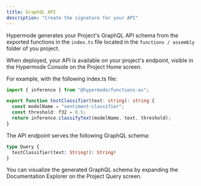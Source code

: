 ```yaml
---
title: GraphQL API
description: "Create the signature for your API"
---
```


Hypermode generates your Project's GraphQL API schema from the exported functions in the `index.ts` file located in the `functions / assembly` folder of you project.

When deployed, your API is available on your project's endpoint, visible in the Hypermode Console on the Project Home screen.

For example, with the following index.ts file:

```ts
import { inference } from "@hypermode/functions-as";

export function testClassifier(text: string): string {
  const modelName = "sentiment-classifier";
  const threshold: f32 = 0.5;
  return inference.classifyText(modelName, text, threshold);
}
```

The API endpoint serves the following GraphQL schema:

```graphql
type Query {
  testClassifier(text: String!): String!
}
```

You can visualize the generated GraphQL schema by expanding the Documentation Explorer on the Project Query screen.
